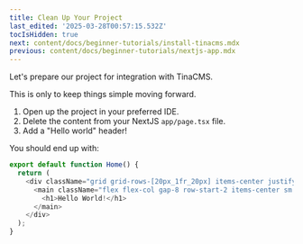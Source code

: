 ```yaml
---
title: Clean Up Your Project
last_edited: '2025-03-28T00:57:15.532Z'
tocIsHidden: true
next: content/docs/beginner-tutorials/install-tinacms.mdx
previous: content/docs/beginner-tutorials/nextjs-app.mdx
---
```


Let's prepare our project for integration with TinaCMS.

This is only to keep things simple moving forward.

1. Open up the project in your preferred IDE.
2. Delete the content from your NextJS `app/page.tsx` file.
3. Add a "Hello world" header!

You should end up with:

```typescript
export default function Home() {
  return (
    <div className="grid grid-rows-[20px_1fr_20px] items-center justify-items-center min-h-screen p-8 pb-20 gap-16 sm:p-20 font-[family-name:var(--font-geist-sans)]">
      <main className="flex flex-col gap-8 row-start-2 items-center sm:items-start">
        <h1>Hello World!</h1>
      </main>
    </div>
  );
}
```
